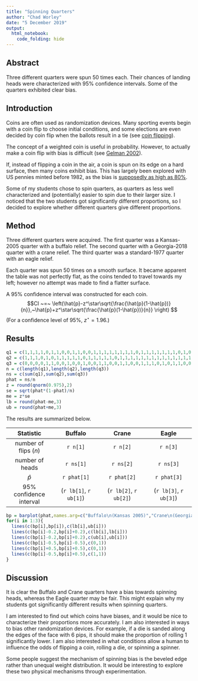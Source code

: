 ```yaml
---
title: "Spinning Quarters"
author: "Chad Worley"
date: "5 December 2019"
output:
  html_notebook:
    code_folding: hide
---
```



## Abstract

Three different quarters were spun 50 times each. Their chances of landing heads were characterized with 95% confidence intervals. Some of the quarters exhibited clear bias.

## Introduction

Coins are often used as randomization devices. Many sporting events begin with a coin flip to choose initial conditions, and some elections are even decided by coin flip when the ballots result in a tie (see [coin flipping](https://en.wikipedia.org/wiki/Coin_flipping#Politics)).

The concept of a weighted coin is useful in probability. However, to actually make a coin flip with bias is difficult (see [Gelman 2002](https://www.stat.berkeley.edu/~nolan/Papers/dice.pdf)). 

If, instead of flipping a coin in the air, a coin is spun on its edge on a hard surface, then many coins exhibit bias. This has largely been explored with US pennies minted before 1982, as the bias is [supposedly as high as 80%](https://www.tested.com/science/math/451830-spin-penny-land-tails/).

Some of my students chose to spin quarters, as quarters as less well characterized and (potentially) easier to spin due to their larger size. I noticed that the two students got significantly different proportions, so I decided to explore whether different quarters give different proportions.

## Method

Three different quarters were acquired. The first quarter was a Kansas-2005 quarter with a buffalo relief. The second quarter with a Georgia-2018 quarter with a crane relief. The third quarter was a standard-1977 quarter with an eagle relief.

Each quarter was spun 50 times on a smooth surface. It became apparent the table was not perfectly flat, as the coins tended to travel towards my left; however no attempt was made to find a flatter surface.

A 95% confidence interval was constructed for each coin.
$$CI ~=~ \left(\hat{p}-z^\star\sqrt{\frac{\hat{p}(1-\hat{p})}{n}},~\hat{p}+z^\star\sqrt{\frac{\hat{p}(1-\hat{p})}{n}} \right) $$
(For a confidence level of 95%, $z^\star = 1.96$.)


## Results

```r
q1 = c(1,1,1,1,0,1,1,0,0,1,1,0,0,1,1,1,1,1,1,1,1,0,1,1,1,1,1,1,1,0,1,0,1,0,0,1,1,1,0,1,0,1,1,0,0,1,1,1,1,1)
q2 = c(1,1,1,0,1,0,1,1,1,1,1,0,1,1,1,1,1,0,1,1,1,1,1,1,1,1,1,1,1,1,1,1,0,0,1,1,1,1,0,1,1,0,1,1,1,1,1,1,1,0)
q3 = c(0,0,0,0,1,1,0,0,1,0,0,1,0,0,1,1,0,0,1,1,0,0,1,1,1,0,1,0,1,1,0,0,1,0,0,1,1,1,0,1,0,0,1,0,0,1,1,1,0,1)
n = c(length(q1),length(q2),length(q3))
ns = c(sum(q1),sum(q2),sum(q3))
phat = ns/n
z = round(qnorm(0.975),2)
se = sqrt(phat*(1-phat)/n)
me = z*se
lb = round(phat-me,3)
ub = round(phat+me,3)
```

The results are summarized below.

Statistic | Buffalo | Crane | Eagle |
|:---:|:---:|:---:|:---:|
| number of flips ($n$) | `r n[1]` | `r n[2]` | `r n[3]` |
| number of heads | `r ns[1]`|`r ns[2]`|`r ns[3]`|
| $\hat{p}$| `r phat[1]`|`r phat[2]`|`r phat[3]`|
| 95% confidence interval| (`r lb[1]`, `r ub[1]`) | (`r lb[2]`, `r ub[2]`) | (`r lb[3]`, `r ub[3]`) |


```r
bp = barplot(phat,names.arg=c("Buffalo\n(Kansas 2005)","Crane\n(Georgia 2018)","Eagle\n(1977)"), main="Proportion of Heads", col="red", ylim=c(0,1))
for(i in 1:3){
  lines(c(bp[i],bp[i]),c(lb[i],ub[i]))
  lines(c(bp[i]-0.2,bp[i]+0.2),c(lb[i],lb[i]))
  lines(c(bp[i]-0.2,bp[i]+0.2),c(ub[i],ub[i]))
  lines(c(bp[i]-0.5,bp[i]-0.5),c(0,1))
  lines(c(bp[i]+0.5,bp[i]+0.5),c(0,1))
  lines(c(bp[i]-0.5,bp[i]+0.5),c(1,1))
}
```

## Discussion

It is clear the Buffalo and Crane quarters have a bias towards spinning heads, whereas the Eagle quarter may be fair. This might explain why my students got significantly different results when spinning quarters.

I am interested to find out which coins have biases, and it would be nice to characterize their proportions more accurately. I am also interested in ways to bias other randomization devices. For example, if a die is sanded along the edges of the face with 6 pips, it should make the proportion of rolling 1 significantly lower. I am also interested in what conditions allow a human to influence the odds of flipping a coin, rolling a die, or spinning a spinner. 

Some people suggest the mechanism of spinning bias is the beveled edge rather than unequal weight distribution. It would be interesting to explore these two physical mechanisms through experimentation.